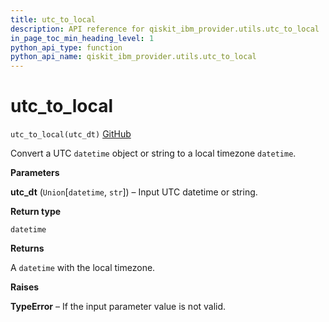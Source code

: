 ```yaml
---
title: utc_to_local
description: API reference for qiskit_ibm_provider.utils.utc_to_local
in_page_toc_min_heading_level: 1
python_api_type: function
python_api_name: qiskit_ibm_provider.utils.utc_to_local
---
```


<span id="utc-to-local" />

# utc\_to\_local

<span id="qiskit_ibm_provider.utils.utc_to_local" />

`utc_to_local(utc_dt)` [GitHub](https://github.com/Qiskit/qiskit-ibm-provider/tree/stable/0.10/qiskit_ibm_provider/utils/converters.py#L25-L43 "view source code")

Convert a UTC `datetime` object or string to a local timezone `datetime`.

**Parameters**

**utc\_dt** (`Union`\[`datetime`, `str`]) – Input UTC datetime or string.

**Return type**

`datetime`

**Returns**

A `datetime` with the local timezone.

**Raises**

**TypeError** – If the input parameter value is not valid.

